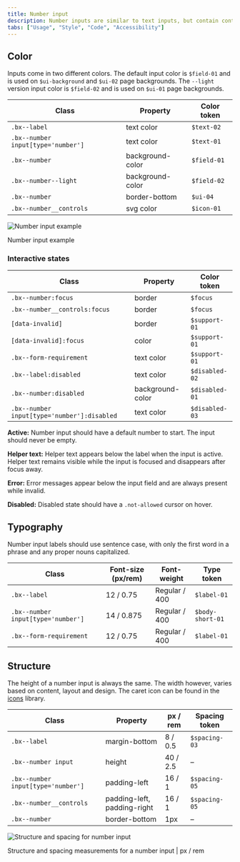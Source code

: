 ```yaml
---
title: Number input
description: Number inputs are similar to text inputs, but contain controls used to increase or decrease an incremental value.
tabs: ["Usage", "Style", "Code", "Accessibility"]
---
```


## Color

Inputs come in two different colors. The default input color is `$field-01` and is used on `$ui-background` and `$ui-02` page backgrounds. The `--light` version input color is `$field-02` and is used on `$ui-01` page backgrounds.

| Class                              | Property         | Color token |
| ---------------------------------- | ---------------- | ----------- |
| `.bx--label`                       | text color       | `$text-02`  |
| `.bx--number input[type='number']` | text color       | `$text-01`  |
| `.bx--number`                      | background-color | `$field-01` |
| `.bx--number--light`               | background-color | `$field-02` |
| `.bx--number`                      | border-bottom    | `$ui-04`    |
| `.bx--number__controls`            | svg color        | `$icon-01`  |

<div className="image--fixed">

![Number input example](images/number-input-style-2.png)

</div>

<Caption>Number input example</Caption>

### Interactive states

| Class                                       | Property         | Color token    |
| ------------------------------------------- | ---------------- | -------------- |
| `.bx--number:focus`                         | border           | `$focus`       |
| `.bx--number__controls:focus`               | border           | `$focus`       |
| `[data-invalid]`                            | border           | `$support-01`  |
| `[data-invalid]:focus`                      | color            | `$support-01`  |
| `.bx--form-requirement`                     | text color       | `$support-01`  |
| `.bx--label:disabled`                       | text color       | `$disabled-02` |
| `.bx--number:disabled`                      | background-color | `$disabled-01` |
| `.bx--number input[type='number']:disabled` | text color       | `$disabled-03` |

**Active:** Number input should have a default number to start. The input should never be empty.

**Helper text:** Helper text appears below the label when the input is active. Helper text remains visible while the input is focused and disappears after focus away.

**Error:** Error messages appear below the input field and are always present while invalid.

**Disabled:** Disabled state should have a `.not-allowed` cursor on hover.

## Typography

Number input labels should use sentence case, with only the first word in a phrase and any proper nouns capitalized.

| Class                              | Font-size (px/rem) | Font-weight   | Type token       |
| ---------------------------------- | ------------------ | ------------- | ---------------- |
| `.bx--label`                       | 12 / 0.75          | Regular / 400 | `$label-01`      |
| `.bx--number input[type='number']` | 14 / 0.875         | Regular / 400 | `$body-short-01` |
| `.bx--form-requirement`            | 12 / 0.75          | Regular / 400 | `$label-01`      |

## Structure

The height of a number input is always the same. The width however, varies based on content, layout and design. The caret icon can be found in the [icons](/guidelines/icons/library) library.

| Class                              | Property                    | px / rem | Spacing token |
| ---------------------------------- | --------------------------- | -------- | ------------- |
| `.bx--label`                       | margin-bottom               | 8 / 0.5  | `$spacing-03` |
| `.bx--number input`                | height                      | 40 / 2.5 | –             |
| `.bx--number input[type='number']` | padding-left                | 16 / 1   | `$spacing-05` |
| `.bx--number__controls`            | padding-left, padding-right | 16 / 1   | `$spacing-05` |
| `.bx--number`                      | border-bottom               | 1px      | –             |

<div className="image--fixed">

![Structure and spacing for number input](images/number-input-style-1.png)

</div>

<Caption>
  Structure and spacing measurements for a number input | px / rem
</Caption>
